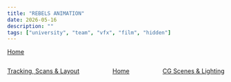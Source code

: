 ```yaml
---
title: "REBELS ANIMATION"
date: 2026-05-16
description: ""
tags: ["university", "team", "vfx", "film", "hidden"]
---
```


[Home](/blog/rebels)

<div style="display: flex; flex-direction: row; align-items:center; justify-content:space-between;">

[Tracking, Scans & Layout](/blog/rebels/postproduction/layout)

[Home](/blog/rebels)

[CG Scenes & Lighting](/blog/rebels/postproduction/cg)

</div>